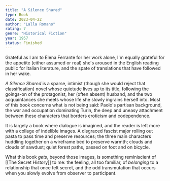 ```yaml
---
title: "A Silence Shared"
type: Book
date: 2023-04-22
author: "Lalla Romano"
rating: 7
genre: "Historical Fiction"
year: 1957
status: Finished
---
```


Grateful as I am to Elena Ferrante for her work alone, I'm equally grateful for the appetite (either assumed or real)
she's aroused in the English reading public for Italian literature, and the spate of translations that have followed
in her wake.

_A Silence Shared_ is a sparse, intimist (though she would reject that classification) novel whose quietude lives up
to its title, following the goings-on of the protagonist, her (often absent) husband, and the two acquaintances she
meets whose life she slowly ingrains herself into. Most of this book concerns what is not being said: Paolo's partisan
background, the war and occupation dominating Turin, the deep and uneasy attachment between these characters that borders
eroticism and codependence.

It is largely a book where dialogue is imagined, and the reader is left more with a collage of indelible images. A disgraced
fascist major rolling out pasta to pass time and preserve resources; the three main characters huddling together on a wireframe
bed to preserve warmth; clouds and clouds of sawdust; quiet forest paths, passed on foot and on bicycle.

What this book _gets_, beyond those images, is something reminiscient of [[The Secret History]] to me: the feeling,
all too familiar, of _belonging_ to a relationship that once felt secret, and the odd transmutation that occurs when
you slowly evolve from observer to participant.
